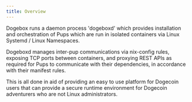```yaml
---
title: Overview
---
```


Dogebox runs a daemon process 'dogeboxd' which provides installation
and orchestration of Pups which are run in isolated containers via
Linux Systemd / Linux Namespaces.

Dogeboxd manages inter-pup communications via nix-config rules, exposing
TCP ports between containers, and proxying REST APIs as required for Pups
to communicate with their dependencies, in accordance with their manifest rules.

This is all done in aid of providing an easy to use platform for Dogecoin
users that can provide a secure runtime environment for Dogecoin adventurers
who are not Linux administrators.